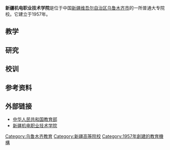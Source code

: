 {{infobox University
| name= 新疆机电职业技术学院
| SealImage = 
| Motto = 
| Established = 1957
| Type = 普通大专院校
| President = 
| Location = {{CHN}}[[新疆维吾尔自治区|新疆维吾尔自治区]][[乌鲁木齐|乌鲁木齐]]新市区天津北路4号
| Student = 
| Faculty = 
| Campus = 市区
| Website = http://www.xjjd.edu.cn
}}

'''新疆机电职业技术学院'''是位于中国[[新疆维吾尔自治区|新疆维吾尔自治区]][[乌鲁木齐市|乌鲁木齐市]]的一所普通大专院校。它建立于1957年。

==教学==

==研究==

==校训==

==参考资料==
{{reflist}}

==外部链接==
* [https://web.archive.org/web/20101007210220/http://www.moe.edu.cn/english/ 中华人民共和国教育部]
* [https://web.archive.org/web/20030425174231/http://xjjd.edu.cn/ 新疆机电职业技术学院]

{{新疆高等院校}}

{{coord missing|Xinjiang}}

[[Category:乌鲁木齐教育|Category:乌鲁木齐教育]]
[[Category:新疆高等院校|Category:新疆高等院校]]
[[Category:1957年創建的教育機構|Category:1957年創建的教育機構]]